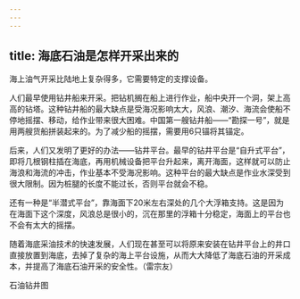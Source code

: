 ```yaml
---
---
---
```

title: 海底石油是怎样开采出来的
---




海上油气开采比陆地上复杂得多，它需要特定的支撑设备。

人们最早使用钻井船来开采。把钻机搁在船上进行作业，船中央开一个洞，架上高高的钻塔。这种钻井船的最大缺点是受海况影响太大，风浪、潮汐、海流会使船不停地摇摆、移动，给作业带来很大困难。中国第一艘钻井船——“勘探一号”，就是用两艘货船拼装起来的。为了减少船的摇摆，需要用6只锚将其锚定。

后来，人们又发明了更好的办法——钻井平台。最早的钻井平台是“自升式平台”，即将几根钢柱插在海底，再用机械设备把平台升起来，离开海面，这样就可以防止海浪和海流的冲击，作业基本不受海况影响。这种平台的最大缺点是作业水深受到很大限制。因为桩腿的长度不能过长，否则平台就会不稳。

还有一种是“半潜式平台”，靠海面下20米左右深处的几个大浮箱支持。这是因为在海面下这个深度，风浪总是很小的，沉在那里的浮箱十分稳定，海面上的平台也不会有太大的摇摆。

随着海底采油技术的快速发展，人们现在甚至可以将原来安装在钻井平台上的井口直接放置到海底，去掉了复杂的海上平台设施，从而大大降低了海底石油的开采成本，并提高了海底石油开采的安全性。（雷宗友）

石油钻井图